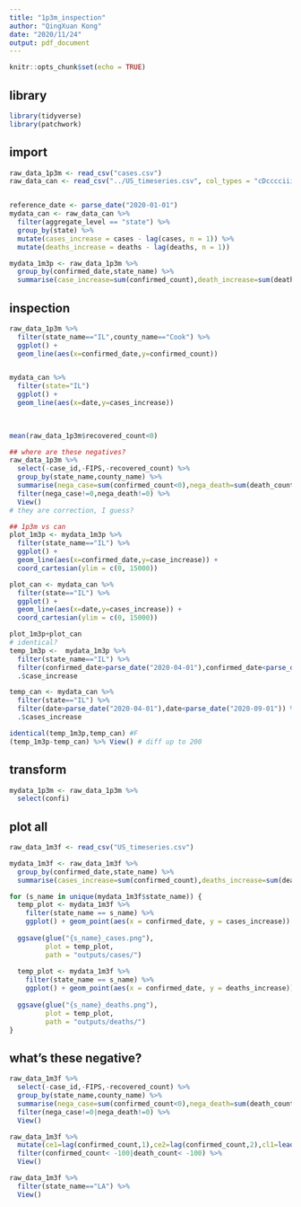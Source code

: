 ```yaml
---
title: "1p3m_inspection"
author: "QingXuan Kong"
date: "2020/11/24"
output: pdf_document
---
```


```r
knitr::opts_chunk$set(echo = TRUE)
```


## library
```r
library(tidyverse)
library(patchwork)
```

## import
```r
raw_data_1p3m <- read_csv("cases.csv")
raw_data_can <- read_csv("../US_timeseries.csv", col_types = "cDcccciiiiiiiiiiiiii")


reference_date <- parse_date("2020-01-01")
mydata_can <- raw_data_can %>%
  filter(aggregate_level == "state") %>% 
  group_by(state) %>% 
  mutate(cases_increase = cases - lag(cases, n = 1)) %>%
  mutate(deaths_increase = deaths - lag(deaths, n = 1))

mydata_1m3p <- raw_data_1p3m %>% 
  group_by(confirmed_date,state_name) %>% 
  summarise(case_increase=sum(confirmed_count),death_increase=sum(death_count))

```

## inspection
```r
raw_data_1p3m %>% 
  filter(state_name=="IL",county_name=="Cook") %>% 
  ggplot() +
  geom_line(aes(x=confirmed_date,y=confirmed_count))


mydata_can %>% 
  filter(state="IL")
  ggplot() +
  geom_line(aes(x=date,y=cases_increase))

  
  
mean(raw_data_1p3m$recovered_count<0)

## where are these negatives?
raw_data_1p3m %>% 
  select(-case_id,-FIPS,-recovered_count) %>% 
  group_by(state_name,county_name) %>% 
  summarise(nega_case=sum(confirmed_count<0),nega_death=sum(death_count<0)) %>% 
  filter(nega_case!=0,nega_death!=0) %>% 
  View()
# they are correction, I guess?

## 1p3m vs can
plot_1m3p <- mydata_1m3p %>% 
  filter(state_name=="IL") %>% 
  ggplot() +
  geom_line(aes(x=confirmed_date,y=case_increase)) +
  coord_cartesian(ylim = c(0, 15000))

plot_can <- mydata_can %>% 
  filter(state=="IL") %>% 
  ggplot() +
  geom_line(aes(x=date,y=cases_increase)) +
  coord_cartesian(ylim = c(0, 15000))

plot_1m3p+plot_can
# identical?
temp_1m3p <-  mydata_1m3p %>% 
  filter(state_name=="IL") %>% 
  filter(confirmed_date>parse_date("2020-04-01"),confirmed_date<parse_date("2020-09-01")) %>% 
  .$case_increase

temp_can <- mydata_can %>% 
  filter(state=="IL") %>% 
  filter(date>parse_date("2020-04-01"),date<parse_date("2020-09-01")) %>% 
  .$cases_increase

identical(temp_1m3p,temp_can) #F
(temp_1m3p-temp_can) %>% View() # diff up to 200
``` 

## transform
```r
mydata_1p3m <- raw_data_1p3m %>% 
  select(confi)
```

## plot all
```r
raw_data_1m3f <- read_csv("US_timeseries.csv")

mydata_1m3f <- raw_data_1m3f %>% 
  group_by(confirmed_date,state_name) %>% 
  summarise(cases_increase=sum(confirmed_count),deaths_increase=sum(death_count))

for (s_name in unique(mydata_1m3f$state_name)) {
  temp_plot <- mydata_1m3f %>%
    filter(state_name == s_name) %>%
    ggplot() + geom_point(aes(x = confirmed_date, y = cases_increase))
  
  ggsave(glue("{s_name}_cases.png"),
         plot = temp_plot,
         path = "outputs/cases/")
  
  temp_plot <- mydata_1m3f %>%
    filter(state_name == s_name) %>%
    ggplot() + geom_point(aes(x = confirmed_date, y = deaths_increase))
  
  ggsave(glue("{s_name}_deaths.png"),
         plot = temp_plot,
         path = "outputs/deaths/")
}

```

## what's these negative?
```r
raw_data_1m3f %>% 
  select(-case_id,-FIPS,-recovered_count) %>% 
  group_by(state_name,county_name) %>% 
  summarise(nega_case=sum(confirmed_count<0),nega_death=sum(death_count<0)) %>% 
  filter(nega_case!=0|nega_death!=0) %>% 
  View()

raw_data_1m3f %>% 
  mutate(ce1=lag(confirmed_count,1),ce2=lag(confirmed_count,2),cl1=lead(confirmed_count,1),cl2=lead(confirmed_count,2)) %>% 
  filter(confirmed_count< -100|death_count< -100) %>% 
  View()

raw_data_1m3f %>% 
  filter(state_name=="LA") %>% 
  View()
```


